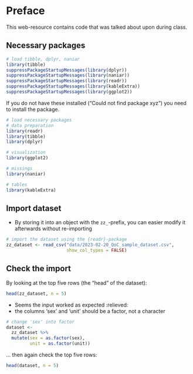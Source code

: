 # Preface {.unnumbered}

This web-resource contains code that was talked about upon during class. 

## Necessary packages

```r
# load tibble, dplyr, naniar
library(tibble)
suppressPackageStartupMessages(library(dplyr))
suppressPackageStartupMessages(library(naniar))
suppressPackageStartupMessages(library(readr))
suppressPackageStartupMessages(library(kableExtra))
suppressPackageStartupMessages(library(ggplot2))
```

If you do not have these installed ("Could not find package xyz") you need to 
install the package. 

```r
# load necessary packages
# data preparation
library(readr)
library(tibble)
library(dplyr)

# visualization
library(ggplot2)

# missings
library(naniar)

# tables
library(kableExtra)
```

## Import dataset

- By storing it into an object with the `zz_`-prefix, you can easier modify it 
  afterwards without re-importing

```r
# import the dataset using the {readr}-package
zz_dataset <- read_csv("data/2023-02-20_QoC_sample_dataset.csv", 
                       show_col_types = FALSE)
```


## Check the import

By looking at the top five rows (the "head" of the dataset): 

```r
head(zz_dataset, n = 5)
```

- Seems the input worked as expected :relieved:
- the columns 'sex' and 'unit' should be a factor, not a character

```r
# change 'sex' into factor
dataset <- 
  zz_dataset %>% 
  mutate(sex = as.factor(sex), 
         unit = as.factor(unit))
```


... then again check the top five rows:


```r
head(dataset, n = 5)
```